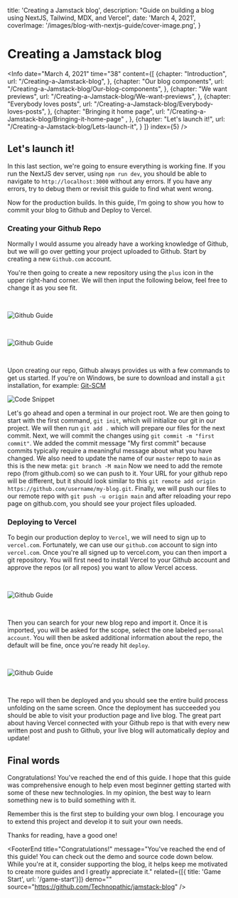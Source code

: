 


  title: 'Creating a Jamstack blog',
  description: "Guide on building a blog using NextJS, Tailwind, MDX, and Vercel",
  date: 'March 4, 2021',
  coverImage: '/images/blog-with-nextjs-guide/cover-image.png',
}


# Creating a Jamstack blog

<Info 
  date="March 4, 2021" 
  time="38" 
  content={[
    {chapter: "Introduction",
      url: "/Creating-a-Jamstack-blog",
    },
    {chapter: "Our blog components",
      url: "/Creating-a-Jamstack-blog/Our-blog-components",
    },
    {chapter: "We want previews", 
      url: "/Creating-a-Jamstack-blog/We-want-previews",
    },
    {chapter: "Everybody loves posts", 
      url: "/Creating-a-Jamstack-blog/Everybody-loves-posts",
    },
    {chapter: "Bringing it home page",
      url: "/Creating-a-Jamstack-blog/Bringing-it-home-page" ,
    },
    {chapter: "Let's launch it!", 
      url: "/Creating-a-Jamstack-blog/Lets-launch-it",
    }
  ]}
  index={5}
/>


<ScrollToTop />

## Let's launch it!
In this last section, we're going to ensure everything is working fine. If you run the NextJS dev server, using `npm run dev`, you should be able to navigate to `http://localhost:3000` without any errors. If you have any errors, try to debug them or revisit this guide to find what went wrong. 

Now for the production builds. In this guide, I'm going to show you how to commit your blog to Github and Deploy to Vercel. 

### Creating your Github Repo
Normally I would assume you already have a working knowledge of Github, but we will go over getting your project uploaded to Github. Start by creating a new `Github.com` account. 

You're then going to create a new repository using the `plus` icon in the upper right-hand corner. We will then input the following below, feel free to change it as you see fit. 

<br/>

![Github Guide](/images/blog-with-nextjs-guide/34.PNG)

<br/>

![Github Guide](/images/blog-with-nextjs-guide/35.PNG)

<br/>

Upon creating our repo, Github always provides us with a few commands to get us started. 
If you're on Windows, be sure to download and install a `git` installation, for example: <a target="_blank" rel="noopener noreferrer" href="https://git-scm.com/downloads">Git-SCM</a>

![Code Snippet](/images/blog-with-nextjs-guide/36.svg)

<Show label="Code" content={34} data={data} />

Let's go ahead and open a terminal in our project root. We are then going to start with the first command, `git init`, which will initialize our git in our project. We will then run `git add .` which will prepare our files for the next commit. Next, we will commit the changes using `git commit -m "first commit"`. We added the commit message "My first commit" because commits typically require a meaningful message about what you have changed. We also need to update the name of our `master` repo to `main` as this is the new meta: `git branch -M main` Now we need to add the remote repo (from github.com) so we can push to it. Your URL for your github repo will be different, but it should look similar to this `git remote add origin https://github.com/username/my-blog.git`. Finally, we will push our files to our remote repo with `git push -u origin main` and after reloading your repo page on github.com, you should see your project files uploaded.

<Divider />

### Deploying to Vercel
To begin our production deploy to `Vercel`, we will need to sign up to `vercel.com`. Fortunately, we can use our `github.com` account to sign into `vercel.com`. Once you're all signed up to vercel.com, you can then import a git repository. You will first need to install Vercel to your Github account and approve the repos (or all repos) you want to allow Vercel access. 

<br/>

![Github Guide](/images/blog-with-nextjs-guide/38.PNG)

<br/>

Then you can search for your new blog repo and import it. Once it is imported, you will be asked for the scope, select the one labeled `personal account`. You will then be asked additional information about the repo, the default will be fine, once you're ready hit `deploy`. 

<br/>

![Github Guide](/images/blog-with-nextjs-guide/37.PNG)

<br/>

The repo will then be deployed and you should see the entire build process unfolding on the same screen. Once the deployment has succeeded you should be able to visit your production page and live blog. 
The great part about having Vercel connected with your Github repo is that with every new written post and push to Github, your live blog will automatically deploy and update!

<Divider />

## Final words
Congratulations! You've reached the end of this guide. I hope that this guide was comprehensive enough to help even most beginner getting started with some of these new technologies. In my opinion, the best way to learn something new is to build something with it. 

Remember this is the first step to building your own blog. I encourage you to extend this project and develop it to suit your own needs. 

Thanks for reading, have a good one!

<FooterEnd 
    title="Congratulations!" 
    message="You've reached the end of this guide! You can check out the demo and source code down below. While you're at it, consider supporting the blog, it helps keep me motivated to create more guides and I greatly appreciate it." 
    related={[{ title: 'Game Start', url: '/game-start'}]} 
    demo=""
    source="https://github.com/Technopathic/jamstack-blog"
/>